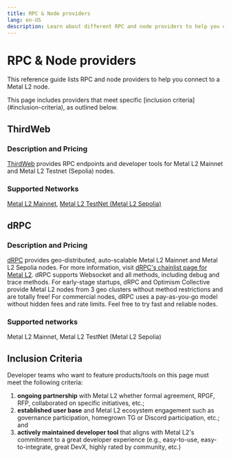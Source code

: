 ```yaml
---
title: RPC & Node providers
lang: en-US
description: Learn about different RPC and node providers to help you connect to a Metal L2 node.
---
```



# RPC & Node providers

This reference guide lists RPC and node providers to help you connect to a Metal L2 node.

<Callout type="default">
  This page includes providers that meet specific [inclusion criteria](#inclusion-criteria), as outlined below. 
</Callout>

## ThirdWeb

### Description and Pricing
[ThirdWeb](https://thirdweb.com/) provides RPC endpoints and developer tools for Metal L2 Mainnet and Metal L2 Testnet (Sepolia) nodes.


### Supported Networks

[Metal L2 Mainnet](https://thirdweb.com/metal-l2), 
[Metal L2 TestNet (Metal L2 Sepolia)](https://thirdweb.com/metal-l2-testnet) 


## dRPC

### Description and Pricing
[dRPC](https://drpc.org) provides geo-distributed, auto-scalable Metal L2 Mainnet and Metal L2 Sepolia nodes. For more information, visit [dRPC's chainlist page for Metal L2](https://drpc.org/chainlist/metall2). dRPC supports Websocket and all methods, including debug and trace methods. 
For early-stage startups, dRPC and Optimism Collective provide Metal L2 nodes from 3 geo clusters without method restrictions and are totally free! 
For commercial nodes, dRPC uses a pay-as-you-go model without hidden fees and rate limits. Feel free to try fast and reliable nodes.

### Supported networks

Metal L2 Mainnet, 
Metal L2 TestNet (Metal L2 Sepolia) 


## Inclusion Criteria

Developer teams who want to feature products/tools on this page must meet the following criteria:

1.  **ongoing partnership** with Metal L2 whether formal agreement, RPGF, RFP, collaborated on specific initiatives, etc.;
2.  **established user base** and Metal L2 ecosystem engagement such as governance participation, homegrown TG or Discord participation, etc.; and
3.  **actively maintained developer tool** that aligns with Metal L2's commitment to a great developer experience (e.g., easy-to-use, easy-to-integrate, great DevX, highly rated by community, etc.)

